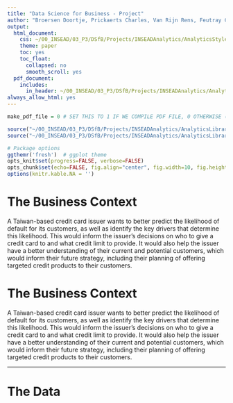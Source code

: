 ```yaml
---
title: "Data Science for Business - Project"
author: "Broersen Doortje, Prickaerts Charles, Van Rijn Rens, Feutray Charles, Ammann David"
output:
  html_document:
    css: ~/00_INSEAD/03_P3/DSfB/Projects/INSEADAnalytics/AnalyticsStyles/default.css
    theme: paper
    toc: yes
    toc_float:
      collapsed: no
      smooth_scroll: yes
  pdf_document:
    includes:
      in_header: ~/00_INSEAD/03_P3/DSfB/Projects/INSEADAnalytics/AnalyticsStyles/default.sty
always_allow_html: yes
---
```



```r
make_pdf_file = 0 # SET THIS TO 1 IF WE COMPILE PDF FILE, 0 OTHERWISE (FOR HTML)

source("~/00_INSEAD/03_P3/DSfB/Projects/INSEADAnalytics/AnalyticsLibraries/library.R")
source("~/00_INSEAD/03_P3/DSfB/Projects/INSEADAnalytics/AnalyticsLibraries/heatmapOutput.R")

# Package options
ggthemr('fresh')  # ggplot theme
opts_knit$set(progress=FALSE, verbose=FALSE)
opts_chunk$set(echo=FALSE, fig.align="center", fig.width=10, fig.height=6.2)
options(knitr.kable.NA = '')
```

# The Business Context
A Taiwan-based credit card issuer wants to better predict the likelihood of default for its customers, as well as identify the key drivers that determine this likelihood. This would inform the issuer's decisions on who to give a credit card to and what credit limit to provide. It would also help the issuer have a better understanding of their current and potential customers, which would inform their future strategy, including their planning of offering targeted credit products to their customers. 


<!--
```r
# Please ENTER the filename
datafile_name = "~/00_INSEAD/03_P3/DSfB/Projects/Nomad2018/train.csv"
ProjectData <- read.csv(datafile_name)
# We turn the data into data.matrix class so that we can easier manipulate it
ProjectData <- data.matrix(ProjectData)
str(ProjectData)

# Please ENTER the dependent variable (class).
# Please use numbers, not column names. E.g., 82 uses the 82nd column as the dependent variable.
# You need to make sure that dependent variable takes only two values: 0 and 1.
dependent_variable = 14

# Please ENTER the attributes to use as independent variables. 
# Please use numbers, not column names. E.g., c(1:5, 7, 8) uses columns 1,2,3,4,5,7,8.
independent_variables = c(2:12) # use all the available attributes

dependent_variable = unique(sapply(dependent_variable,function(i) min(ncol(ProjectData), max(i,1))))
independent_variables = unique(sapply(independent_variables,function(i) min(ncol(ProjectData), max(i,1))))

if (length(unique(ProjectData[,dependent_variable])) !=2){
  cat("\n*****\n BE CAREFUL, THE DEPENDENT VARIABLE TAKES MORE THAN 2 VALUES")
  cat("\nSplitting it around its median...\n*****\n ")
  new_dependent = ProjectData[,dependent_variable] >= median(ProjectData[,dependent_variable])
  ProjectData[,dependent_variable] <- 1*new_dependent
}

# Please ENTER the probability threshold above which an observation is predicted as class 1:
Probability_Threshold = 0.5 # between 0 and 1

# Please ENTER the percentage of data used for estimation
estimation_data_percent = 80
validation_data_percent = 10
test_data_percent = 100-estimation_data_percent-validation_data_percent

# Please ENTER 1 if you want to randomly split the data in estimation and validation/test
random_sampling = 1

# Tree parameter
# Please ENTER the tree (CART) complexity control cp (e.g. 0.0001 to 0.02, depending on the data)
CART_cp = 0.0025
CART_control = rpart.control(cp = CART_cp)

# Please ENTER the words for the business interpretation of class 1 and class 0:
class_1_interpretation = "default"
class_0_interpretation = "no default"

# Please ENTER the profit/cost values for correctly classified and misclassified data:
actual_1_predict_1 = 0
actual_1_predict_0 = -100000
actual_0_predict_1 = 0
actual_0_predict_0 = 20000

Profit_Matrix = matrix(c(actual_1_predict_1, actual_0_predict_1, actual_1_predict_0, actual_0_predict_0), ncol=2)
colnames(Profit_Matrix) <- c(paste("Predict 1 (", class_1_interpretation, ")", sep = ""), paste("Predict 0 (", class_0_interpretation, ")", sep = ""))
rownames(Profit_Matrix) <- c(paste("Actual 1 (", class_1_interpretation, ")", sep = ""), paste("Actual 0 (", class_0_interpretation, ")", sep = ""))

# Please ENTER the maximum number of observations to show in the report and slides 
# (DEFAULT is 50. If the number is large the report and slides may not be generated - very slow or will crash!!)
max_data_report = 10 
```
-->

# The Business Context
A Taiwan-based credit card issuer wants to better predict the likelihood of default for its customers, as well as identify the key drivers that determine this likelihood. This would inform the issuer's decisions on who to give a credit card to and what credit limit to provide. It would also help the issuer have a better understanding of their current and potential customers, which would inform their future strategy, including their planning of offering targeted credit products to their customers. 



<hr>\clearpage

# The Data